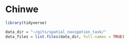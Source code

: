 # Chinwe

```r
library(tidyverse)
```


```r
data_dir = "~/gits/spatial_navigation_task/"
data_files = list.files(data_dir, full.names = TRUE)
```

